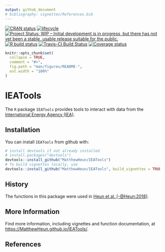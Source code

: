 ```yaml
---
output: github_document
# bibliography: vignettes/References.bib
---
```


<!-- README.md is generated from README.Rmd. Please edit README.Rmd -->

[![CRAN status](https://www.r-pkg.org/badges/version/IEATools)](https://cran.r-project.org/package=IEATools)
[![lifecycle](https://img.shields.io/badge/lifecycle-experimental-orange.svg)](https://www.tidyverse.org/lifecycle/#experimental)
[![Project Status: WIP – Initial development is in progress, but there has not yet been a stable, usable release suitable for the public.](https://www.repostatus.org/badges/latest/wip.svg)](https://www.repostatus.org/#wip)
[![R build status](https://github.com/MatthewHeun/matsbyname/workflows/check-master-develop/badge.svg)](https://github.com/MatthewHeun/matsbyname/actions)
[![Travis-CI Build Status](https://travis-ci.org/MatthewHeun/IEATools.svg?branch=master)](https://travis-ci.org/MatthewHeun/IEATools)
[![Coverage status](https://codecov.io/gh/MatthewHeun/IEATools/branch/master/graph/badge.svg)](https://codecov.io/github/MatthewHeun/IEATools?branch=master)


```r
knitr::opts_chunk$set(
  collapse = TRUE,
  comment = "#>",
  fig.path = "man/figures/README-",
  out.width = "100%"
)
```

# IEATools

The `R` package `IEATools` provides 
tools to interact with data from the [International Energy Agency (IEA)](http://www.iea.org). 


## Installation

<!-- You can install `IEATools` from CRAN with: -->

<!-- ```{r CRAN-installation, eval = FALSE} -->
<!-- install.packages("IEATools") -->
<!-- ``` -->

<!-- You can install a recent development version of `IEATools` from github with: -->
You can install `IEATools` from github with:

```r
# install devtools if not already installed
# install.packages("devtools")
devtools::install_github("MatthewHeun/IEATools")
# To build vignettes locally, use
devtools::install_github("MatthewHeun/IEATools", build_vignettes = TRUE)
```


## History

The functions in this package were used in 
[Heun et al. [-@Heun:2018]](https://doi.org/10.1016/j.apenergy.2018.05.109).


## More Information

Find more information, including vignettes and function documentation, at 
<https://MatthewHeun.github.io/IEATools/>.




## References
